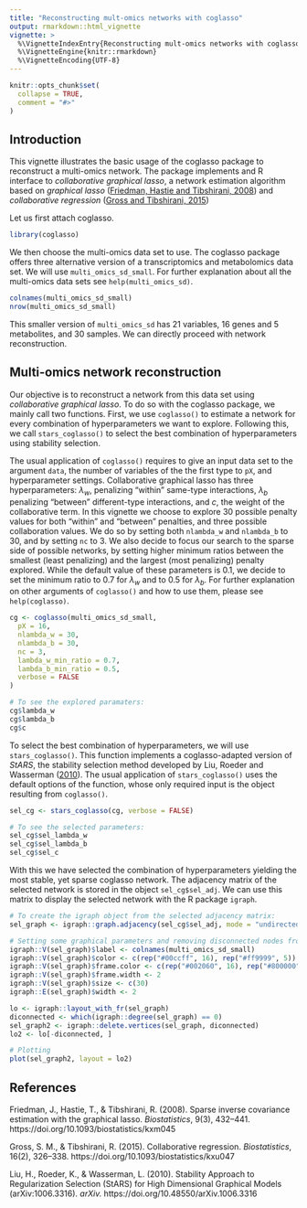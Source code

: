 ```yaml
---
title: "Reconstructing mult-omics networks with coglasso"
output: rmarkdown::html_vignette
vignette: >
  %\VignetteIndexEntry{Reconstructing mult-omics networks with coglasso}
  %\VignetteEngine{knitr::rmarkdown}
  %\VignetteEncoding{UTF-8}
---
```


```r
knitr::opts_chunk$set(
  collapse = TRUE,
  comment = "#>"
)
```

## Introduction

This vignette illustrates the basic usage of the coglasso package to reconstruct a multi-omics network. The package implements and R interface to *collaborative graphical lasso*, a network estimation algorithm based on *graphical lasso* ([Friedman, Hastie and Tibshirani, 2008](#ref)) and *collaborative regression* ([Gross and Tibshirani, 2015](#ref))

Let us first attach coglasso.

```r
library(coglasso)
```

We then choose the multi-omics data set to use. The coglasso package offers three alternative version of a transcriptomics and metabolomics data set. We will use `multi_omics_sd_small`. For further explanation about all the multi-omics data sets see `help(multi_omics_sd)`.

```r
colnames(multi_omics_sd_small)
nrow(multi_omics_sd_small)
```

This smaller version of `multi_omics_sd` has 21 variables, 16 genes and 5 metabolites, and 30 samples. We can directly proceed with network reconstruction.

## Multi-omics network reconstruction

Our objective is to reconstruct a network from this data set using *collaborative graphical lasso*. To do so with the coglasso package, we mainly call two functions. First, we use `coglasso()` to estimate a network for every combination of hyperparameters we want to explore. Following this, we call `stars_coglasso()` to select the best combination of hyperparameters using stability selection.

The usual application of `coglasso()` requires to give an input data set to the argument `data`, the number of variables of the the first type to `pX`, and hyperparameter settings. Collaborative graphical lasso has three hyperparameters: $λ_w$, penalizing "within" same-type interactions, $λ_b$ penalizing "between" different-type interactions, and $c$, the weight of the collaborative term. In this vignette we choose to explore 30 possible penalty values for both "within" and "between" penalties, and three possible collaboration values. We do so by setting both `nlambda_w` and `nlambda_b` to 30, and by setting `nc` to 3. We also decide to focus our search to the sparse side of possible networks, by setting higher minimum ratios between the smallest (least penalizing) and the largest (most penalizing) penalty explored. While the default value of these parameters is 0.1, we decide to set the minimum ratio to 0.7 for $λ_w$ and to 0.5 for $λ_b$. For further explanation on other arguments of `coglasso()` and how to use them, please see `help(coglasso)`.

```r
cg <- coglasso(multi_omics_sd_small,
  pX = 16,
  nlambda_w = 30,
  nlambda_b = 30,
  nc = 3,
  lambda_w_min_ratio = 0.7,
  lambda_b_min_ratio = 0.5,
  verbose = FALSE
)

# To see the explored paramaters:
cg$lambda_w
cg$lambda_b
cg$c
```

To select the best combination of hyperparameters, we will use `stars_coglasso()`. This function implements a coglasso-adapted version of *StARS*, the stability selection method developed by Liu, Roeder and Wasserman ([2010](#ref)). The usual application of `stars_coglasso()` uses the default options of the function, whose only required input is the object resulting from `coglasso()`.

```r
sel_cg <- stars_coglasso(cg, verbose = FALSE)

# To see the selected parameters:
sel_cg$sel_lambda_w
sel_cg$sel_lambda_b
sel_cg$sel_c
```

With this we have selected the combination of hyperparameters yielding the most stable, yet sparse coglasso network. The adjacency matrix of the selected network is stored in the object `sel_cg$sel_adj`. We can use this matrix to display the selected network with the R package `igraph`.

```r
# To create the igraph object from the selected adjacency matrix:
sel_graph <- igraph::graph.adjacency(sel_cg$sel_adj, mode = "undirected")

# Setting some graphical parameters and removing disconnected nodes from the graph
igraph::V(sel_graph)$label <- colnames(multi_omics_sd_small)
igraph::V(sel_graph)$color <- c(rep("#00ccff", 16), rep("#ff9999", 5))
igraph::V(sel_graph)$frame.color <- c(rep("#002060", 16), rep("#800000", 5))
igraph::V(sel_graph)$frame.width <- 2
igraph::V(sel_graph)$size <- c(30)
igraph::E(sel_graph)$width <- 2

lo <- igraph::layout_with_fr(sel_graph)
diconnected <- which(igraph::degree(sel_graph) == 0)
sel_graph2 <- igraph::delete.vertices(sel_graph, diconnected)
lo2 <- lo[-diconnected, ]

# Plotting
plot(sel_graph2, layout = lo2)
```

## References {#ref}

  Friedman, J., Hastie, T., & Tibshirani, R. (2008). Sparse inverse covariance estimation with the graphical lasso. *Biostatistics*, 9(3), 432–441. https://doi.org/10.1093/biostatistics/kxm045
  
  Gross, S. M., & Tibshirani, R. (2015). Collaborative regression. *Biostatistics*, 16(2), 326–338. https://doi.org/10.1093/biostatistics/kxu047
  
  Liu, H., Roeder, K., & Wasserman, L. (2010). Stability Approach to Regularization Selection (StARS) for High Dimensional Graphical Models (arXiv:1006.3316). *arXiv.* https://doi.org/10.48550/arXiv.1006.3316
